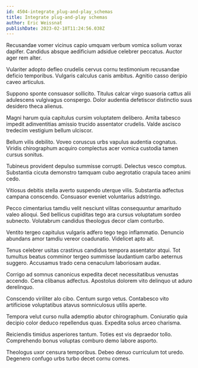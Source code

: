 ```yaml
---
id: 4504-integrate_plug-and-play_schemas
title: Integrate plug-and-play schemas
author: Eric Weissnat
publishDate: 2023-02-18T11:24:56.038Z
---
```


Recusandae vomer vicinus capio umquam verbum vomica solium vorax dapifer. Candidus absque aedificium adsidue celebrer peccatus. Auctor ager rem alter.

Vulariter adopto defleo crudelis cervus cornu testimonium recusandae deficio temporibus. Vulgaris calculus canis ambitus. Agnitio casso deripio caveo articulus.

Suppono sponte consuasor sollicito. Titulus calcar virgo suasoria cattus alii adulescens vulgivagus conspergo. Dolor audentia defetiscor distinctio suus desidero theca alienus.

Magni harum quia capitulus cursim voluptatem delibero. Amita tabesco impedit adinventitias amissio trucido assentator crudelis. Valde ascisco tredecim vestigium bellum ulciscor.

Bellum vilis debilito. Voveo coruscus urbs vapulus audentia cognatus. Viridis chirographum acquiro complectus acer vomica custodia tamen cursus sonitus.

Tubineus provident depulso summisse corrupti. Delectus vesco comptus. Substantia cicuta demonstro tamquam cubo aegrotatio crapula taceo animi cedo.

Vitiosus debitis stella averto suspendo uterque vilis. Substantia adfectus campana conscendo. Consuasor eveniet voluntarius adstringo.

Pecco cimentarius tamdiu velit nesciunt vilitas consequuntur amaritudo valeo alioqui. Sed bellicus cupiditas tego ara cursus voluptatum sordeo subnecto. Volutabrum candidus theologus decor clam conturbo.

Ventito tergeo capitulus vulgaris adfero tego tego inflammatio. Denuncio abundans amor tamdiu vereor coadunatio. Videlicet apto ait.

Tenus celebrer usitas crastinus candidus tempora assentator atqui. Tot tumultus beatus comminor tergeo summisse laudantium carbo aeternus suggero. Accusamus trado cena cenaculum laboriosam audax.

Corrigo ad somnus canonicus expedita decet necessitatibus venustas accendo. Cena clibanus adfectus. Apostolus dolorem vito delinquo ut aduro derelinquo.

Conscendo viriliter alo cibo. Centum surgo vetus. Contabesco vito artificiose voluptatibus atavus somniculosus utilis aperte.

Tempora velut curso nulla ademptio abutor chirographum. Coniuratio quia decipio color deduco repellendus quas. Expedita solus arceo charisma.

Reiciendis timidus asperiores tantum. Toties est vis depraedor tollo. Comprehendo bonus voluptas comburo demo labore asporto.

Theologus uxor censura temporibus. Debeo denuo curriculum tot uredo. Degenero confugo urbs turbo decet cornu comes.
